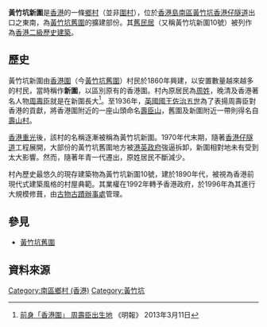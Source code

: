 '''黃竹坑新圍'''是[[香港|香港]]的一條[[鄉村|鄉村]]（並非[[圍村|圍村]]），位於[[香港島|香港島]][[南區_(香港)|南區]][[黃竹坑|黃竹坑]][[香港仔隧道|香港仔隧道]]出口之東南，為[[黃竹坑舊圍|黃竹坑舊圍]]的擴建部份。其[[黃竹坑新圍舊民居|舊民居]]（又稱黃竹坑新圍10號）被列作為[[香港二級歷史建築|香港二級歷史建築]]。

==歷史==
黃竹坑新圍由[[香港圍|香港圍]]（今[[黃竹坑舊圍|黃竹坑舊圍]]）村民於1860年興建，以安置數量越來越多的村民，當時稱作'''新圍'''，以區別原有的香港圍。村內原居民為[[周姓|周姓]]，晚清及香港著名人物[[周壽臣|周壽臣]]就是在新圍長大<ref>[https://archive.is/20130428170817/hk.news.yahoo.com/%E5%89%8D%E8%BA%AB-%E9%A6%99%E6%B8%AF%E5%9C%8D-%E5%91%A8%E5%A3%BD%E8%87%A3%E5%87%BA%E7%94%9F%E5%9C%B0-210846553.html 前身「香港圍」 周壽臣出生地] 《明報》 2013年3月11日</ref>。至1936年，[[英國國王|英國國王]][[佐治五世|佐治五世]]為了表揚周壽臣對香港的貢獻，將香港圍附近的一座山頭命名[[壽臣山|壽臣山]]，舊圍及新圍附近一帶則得名自[[壽山村|壽山村]]。

[[香港重光|香港重光]]後，該村的名稱逐漸被稱為黃竹坑新圍。1970年代末期，隨著[[香港仔隧道|香港仔隧道]]工程展開，大部份的黃竹坑舊圍地方被[[港英政府|港英政府]]強逼拆卸，新圍相對地未有受到太大影響。然而，隨著年青一代遷出，原姓居民不斷減少。

村內歷史最悠久的現存建築物為黃竹坑新圍10號，建於1890年代，被視為香港前現代式建築風格的村屋典範。其業權在1992年轉予香港政府，於1996年為其進行大規模修葺，由[[古物古蹟辦事處|古物古蹟辦事處]]管理。

==參見==
*[[黃竹坑舊圍|黃竹坑舊圍]]

== 資料來源 ==
{{reflist}}

[[Category:南區鄉村_(香港)|Category:南區鄉村 (香港)]]
[[Category:黃竹坑|Category:黃竹坑]]